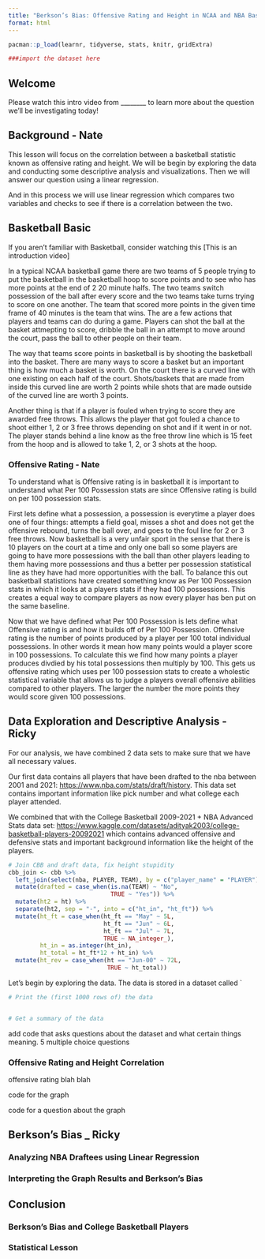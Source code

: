 ```yaml
---
title: "Berkson’s Bias: Offensive Rating and Height in NCAA and NBA Basketball"
format: html
---
```


```r

pacman::p_load(learnr, tidyverse, stats, knitr, gridExtra)

###import the dataset here

```
## Welcome 

Please watch this intro video from ________ to learn more about the question we'll be investigating today!

</iframe>

## Background - Nate

This lesson will focus on the correlation between a basketball statistic known as offensive rating and height. We will be begin by exploring the data and conducting some descriptive analysis and visualizations. Then we will answer our question using a linear regression. 

And in this process we will use linear regression which compares two variables and checks to see if there is a correlation between the two.

## Basketball Basic 

If you aren't familiar with Basketball, consider watching this [This is an introduction video]

In a typical NCAA basketball game there are two teams of 5 people trying to put the basketball in the basketball hoop to score points and to see who has more points at the end of 2 20 minute halfs. The two teams switch possession of the ball after every score and the two teams take turns trying to score on one another. The team that scored more points in the given time frame of 40 minutes is the team that wins. The are a few actions that players and teams can do during a game. Players can shot the ball at the basket attmepting to score, dribble the ball in an attempt to move around the court, pass the ball to other people on their team. 

The way that teams score points in basketball is by shooting the basketball into the basket. There are many ways to score a basket but an important thing is how much a basket is worth. On the court there is a curved line with one existing on each half of the court. Shots/baskets that are made from inside this curved line are worth 2 points while shots that are made outside of the curved line are worth 3 points. 

Another thing is that if a player is fouled when trying to score they are awarded free throws. This allows the player that got fouled a chance to shoot either 1, 2 or 3 free throws depending on shot and if it went in or not. The player stands behind a line know as the free throw line which is 15 feet from the hoop and is allowed to take 1, 2, or 3 shots at the hoop. 

### Offensive Rating - Nate

To understand what is Offensive rating is in basketball it is important to understand what Per 100 Possession stats are since Offensive rating is build on per 100 possession stats.

First lets define what a possession, a possession is everytime a player does one of four things: attempts a field goal, misses a shot and does not get the offensive rebound, turns the ball over, and goes to the foul line for 2 or 3 free throws. Now basketball is a very unfair sport in the sense that there is 10 players on the court at a time and only one ball so some players are going to have more possessions with the ball than other players leading to them having more possessions and thus a better per possession statistical line as they have had more opportunities with the ball. To balance this out basketball statistions have created something know as Per 100 Possession stats in which it looks at a players stats if they had 100 possessions. This creates a equal way to compare players as now every player has ben put on the same baseline.

Now that we have defined what Per 100 Possession is lets define what Offensive rating is and how it builds off of Per 100 Possession. Offensive rating is the number of points produced by a player per 100 total individual possessions. In other words it mean how many points would a player score in 100 possessions. To calculate this we find how many points a player produces divdied by his total possessions then multiply by 100. This gets us offensive rating which uses per 100 possession stats to create a wholestic statistical variable that allows us to judge a players overall offensive abilities compared to other players. The larger the number the more points they would score given 100 possessions. 


## Data Exploration and Descriptive Analysis - Ricky

For our analysis, we have combined 2 data sets to make sure that we have all necessary values. 

Our first data contains all players that have been drafted to the nba between 2001 and 2021: <https://www.nba.com/stats/draft/history>. This data set contains important information like pick number and what college each player attended. 

We combined that with the College Basketball 2009-2021 + NBA Advanced Stats data set: <https://www.kaggle.com/datasets/adityak2003/college-basketball-players-20092021> which contains advanced offensive and defensive stats and important background information like the height of the players. 

```r
# Join CBB and draft data, fix height stupidity
cbb_join <- cbb %>% 
  left_join(select(nba, PLAYER, TEAM), by = c("player_name" = "PLAYER")) %>% 
  mutate(drafted = case_when(is.na(TEAM) ~ "No",
                             TRUE ~ "Yes")) %>%
  mutate(ht2 = ht) %>% 
  separate(ht2, sep = "-", into = c("ht_in", "ht_ft")) %>% 
  mutate(ht_ft = case_when(ht_ft == "May" ~ 5L,
                           ht_ft == "Jun" ~ 6L,
                           ht_ft == "Jul" ~ 7L,
                           TRUE ~ NA_integer_),
         ht_in = as.integer(ht_in),
         ht_total = ht_ft*12 + ht_in) %>% 
  mutate(ht_rev = case_when(ht == "Jun-00" ~ 72L,
                            TRUE ~ ht_total))

```

Let's begin by exploring the data. The data is stored in a dataset called `

```r
# Print the (first 1000 rows of) the data


# Get a summary of the data


```

add code that asks questions about the dataset and what certain things meaning. 5 multiple choice questions




### Offensive Rating and Height Correlation 
offensive rating blah blah

code for the graph

code for a question about the graph 


## Berkson's Bias _ Ricky


### Analyzing NBA Draftees using Linear Regression 

### Interpreting the Graph Results and Berkson's Bias

## Conclusion 

### Berkson's Bias and College Basketball Players

### Statistical Lesson
